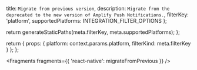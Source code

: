   title: `Migrate from previous version`,
  description: `Migrate from the deprecated to the new version of Amplify Push Notifications.`,
  filterKey: 'platform',
  supportedPlatforms: INTEGRATION_FILTER_OPTIONS
};



  return generateStaticPaths(meta.filterKey, meta.supportedPlatforms);
};

  return {
    props: {
      platform: context.params.platform,
      filterKind: meta.filterKey
    }
  };
};


<Fragments fragments={{ 'react-native': migrateFromPrevious }} />
